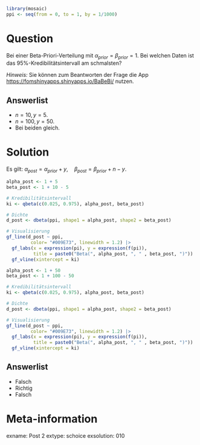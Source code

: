 ```r
library(mosaic)
ppi <- seq(from = 0, to = 1, by = 1/1000)
```

Question
========

Bei einer Beta-Priori-Verteilung mit $\alpha_{prior}=\beta_{prior}=1$.
Bei welchen Daten ist das 95%-Kredibilitätsintervall am schmalsten?

*Hinweis:* Sie können zum Beantworten der Frage die App <https://fomshinyapps.shinyapps.io/BaBeBi/> nutzen.

Answerlist
----------
* $n=10,\, y=5$. 
* $n=100,\, y=50$. 
* Bei beiden gleich.


Solution
========

Es gilt: $\alpha_{post} = \alpha_{prior} + y, \quad \beta_{post} = \beta_{prior} + n - y$.

```r
alpha_post <- 1 + 5
beta_post <- 1 + 10 - 5

# Kredibilitätsintervall
ki <- qbeta(c(0.025, 0.975), alpha_post, beta_post)

# Dichte
d_post <- dbeta(ppi, shape1 = alpha_post, shape2 = beta_post)

# Visualisierung
gf_line(d_post ~ ppi,
         color= "#009E73", linewidth = 1.2) |>
  gf_labs(x = expression(pi), y = expression(f(pi)),
          title = paste0("Beta(", alpha_post, ", " , beta_post, ")")) |>
  gf_vline(xintercept = ki)
```

```r
alpha_post <- 1 + 50
beta_post <- 1 + 100 - 50

# Kredibilitätsintervall
ki <- qbeta(c(0.025, 0.975), alpha_post, beta_post)

# Dichte
d_post <- dbeta(ppi, shape1 = alpha_post, shape2 = beta_post)

# Visualisierung
gf_line(d_post ~ ppi,
         color= "#009E73", linewidth = 1.2) |>
  gf_labs(x = expression(pi), y = expression(f(pi)),
          title = paste0("Beta(", alpha_post, ", " , beta_post, ")")) |>
  gf_vline(xintercept = ki)
```


Answerlist
----------
* Falsch
* Richtig
* Falsch

Meta-information
================
exname: Post 2
extype: schoice
exsolution: 010
